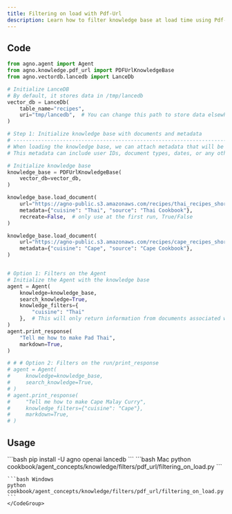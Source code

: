 ```yaml
---
title: Filtering on load with Pdf-Url
description: Learn how to filter knowledge base at load time using Pdf-Url documents with user-specific metadata.
---
```


## Code

```python
from agno.agent import Agent
from agno.knowledge.pdf_url import PDFUrlKnowledgeBase
from agno.vectordb.lancedb import LanceDb

# Initialize LanceDB
# By default, it stores data in /tmp/lancedb
vector_db = LanceDb(
    table_name="recipes",
    uri="tmp/lancedb",  # You can change this path to store data elsewhere
)

# Step 1: Initialize knowledge base with documents and metadata
# ------------------------------------------------------------------------------
# When loading the knowledge base, we can attach metadata that will be used for filtering
# This metadata can include user IDs, document types, dates, or any other attributes

# Initialize knowledge base
knowledge_base = PDFUrlKnowledgeBase(
    vector_db=vector_db,
)

knowledge_base.load_document(
    url="https://agno-public.s3.amazonaws.com/recipes/thai_recipes_short.pdf",
    metadata={"cuisine": "Thai", "source": "Thai Cookbook"},
    recreate=False,  # only use at the first run, True/False
)

knowledge_base.load_document(
    url="https://agno-public.s3.amazonaws.com/recipes/cape_recipes_short_2.pdf",
    metadata={"cuisine": "Cape", "source": "Cape Cookbook"},
)


# Option 1: Filters on the Agent
# Initialize the Agent with the knowledge base
agent = Agent(
    knowledge=knowledge_base,
    search_knowledge=True,
    knowledge_filters={
        "cuisine": "Thai"
    },  # This will only return information from documents associated with Thai cuisine
)
agent.print_response(
    "Tell me how to make Pad Thai",
    markdown=True,
)

# # # Option 2: Filters on the run/print_response
# agent = Agent(
#     knowledge=knowledge_base,
#     search_knowledge=True,
# )
# agent.print_response(
#     "Tell me how to make Cape Malay Curry",
#     knowledge_filters={"cuisine": "Cape"},
#     markdown=True,
# )
```

## Usage

<Steps>
  <Step title="Install libraries">
    ```bash
    pip install -U agno openai lancedb
    ```
  </Step>

  <Step title="Run the example">
    <CodeGroup>
    ```bash Mac
    python cookbook/agent_concepts/knowledge/filters/pdf_url/filtering_on_load.py
    ```

    ```bash Windows
    python cookbook/agent_concepts/knowledge/filters/pdf_url/filtering_on_load.py
    ```
    </CodeGroup>
  </Step>
</Steps> 